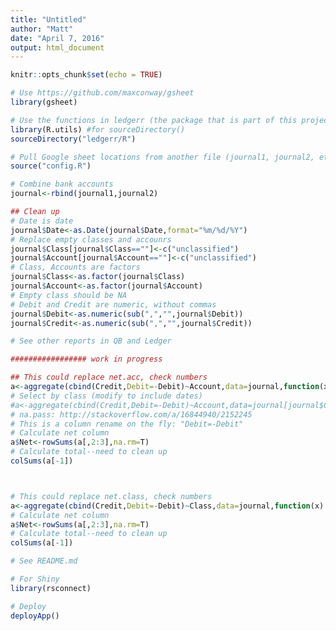 ```yaml
---
title: "Untitled"
author: "Matt"
date: "April 7, 2016"
output: html_document
---
```


```r
knitr::opts_chunk$set(echo = TRUE)
```

```r
# Use https://github.com/maxconway/gsheet
library(gsheet)

# Use the functions in ledgerr (the package that is part of this project) but don't load the package itself--this will let us deploy to Shiny.io more easily.
library(R.utils) #for sourceDirectory()
sourceDirectory("ledgerr/R")

# Pull Google sheet locations from another file (journal1, journal2, etc.)
source("config.R")

# Combine bank accounts
journal<-rbind(journal1,journal2)

## Clean up
# Date is date
journal$Date<-as.Date(journal$Date,format="%m/%d/%Y")
# Replace empty classes and accounrs
journal$Class[journal$Class==""]<-c("unclassified")
journal$Account[journal$Account==""]<-c("unclassified")
# Class, Accounts are factors
journal$Class<-as.factor(journal$Class)
journal$Account<-as.factor(journal$Account)
# Empty class should be NA
# Debit and Credit are numeric, without commas
journal$Debit<-as.numeric(sub(",","",journal$Debit))
journal$Credit<-as.numeric(sub(",","",journal$Credit))

# See other reports in QB and Ledger

################# work in progress

## This could replace net.acc, check numbers
a<-aggregate(cbind(Credit,Debit=-Debit)~Account,data=journal,function(x) sum(x, na.rm=TRUE),na.action="na.pass")
# Select by class (modify to include dates)
#a<-aggregate(cbind(Credit,Debit=-Debit)~Account,data=journal[journal$Class %in% "Bikecicle",],function(x) sum(x, na.rm=TRUE),na.action="na.pass")
# na.pass: http://stackoverflow.com/a/16844940/2152245
# This is a column rename on the fly: "Debit=-Debit"
# Calculate net column
a$Net<-rowSums(a[,2:3],na.rm=T)
# Calculate total--need to clean up
colSums(a[-1])



# This could replace net.class, check numbers
a<-aggregate(cbind(Credit,Debit=-Debit)~Class,data=journal,function(x) sum(x, na.rm=TRUE),na.action="na.pass")
# Calculate net column
a$Net<-rowSums(a[,2:3],na.rm=T)
# Calculate total--need to clean up
colSums(a[-1])


```

```r
# See README.md

# For Shiny
library(rsconnect)

# Deploy
deployApp()

```
